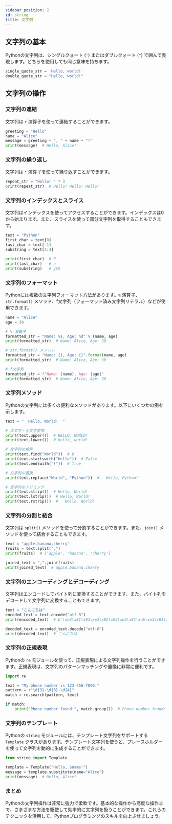 ```yaml
---
sidebar_position: 2
id: string
title: 文字列
---
```


## 文字列の基本

Pythonの文字列は、シングルクォート (`'`) またはダブルクォート (`"`) で囲んで表現します。どちらを使用しても同じ意味を持ちます。

```python
single_quote_str = 'Hello, world!'
double_quote_str = "Hello, world!"
```

## 文字列の操作

### 文字列の連結

文字列は `+` 演算子を使って連結することができます。

```python
greeting = "Hello"
name = "Alice"
message = greeting + ", " + name + "!"
print(message)  # Hello, Alice!
```

### 文字列の繰り返し

文字列は `*` 演算子を使って繰り返すことができます。

```python
repeat_str = "Hello! " * 3
print(repeat_str)  # Hello! Hello! Hello!
```

### 文字列のインデックスとスライス

文字列はインデックスを使ってアクセスすることができます。インデックスは0から始まります。また、スライスを使って部分文字列を取得することもできます。

```python
text = "Python"
first_char = text[0]
last_char = text[-1]
substring = text[1:4]

print(first_char)  # P
print(last_char)   # n
print(substring)   # yth
```

### 文字列のフォーマット

Pythonには複数の文字列フォーマット方法があります。`%` 演算子、`str.format()` メソッド、f文字列（フォーマット済み文字列リテラル）などが使用できます。

```python
name = "Alice"
age = 30

# % 演算子
formatted_str = "Name: %s, Age: %d" % (name, age)
print(formatted_str)  # Name: Alice, Age: 30

# str.format() メソッド
formatted_str = "Name: {}, Age: {}".format(name, age)
print(formatted_str)  # Name: Alice, Age: 30

# f文字列
formatted_str = f"Name: {name}, Age: {age}"
print(formatted_str)  # Name: Alice, Age: 30
```

### 文字列メソッド

Pythonの文字列には多くの便利なメソッドがあります。以下にいくつかの例を示します。

```python
text = "  Hello, World!  "

# 大文字・小文字変換
print(text.upper())  # HELLO, WORLD!
print(text.lower())  # hello, world!

# 文字列の検索
print(text.find("World"))  # 8
print(text.startswith("Hello"))  # False
print(text.endswith("!"))  # True

# 文字列の置換
print(text.replace("World", "Python"))  #   Hello, Python!  

# 文字列のトリミング
print(text.strip())  # Hello, World!
print(text.lstrip())  # Hello, World!  
print(text.rstrip())  #   Hello, World!
```

### 文字列の分割と結合

文字列は `split()` メソッドを使って分割することができます。また、`join()` メソッドを使って結合することもできます。

```python
text = "apple,banana,cherry"
fruits = text.split(",")
print(fruits)  # ['apple', 'banana', 'cherry']

joined_text = ",".join(fruits)
print(joined_text)  # apple,banana,cherry
```

### 文字列のエンコーディングとデコーディング

文字列はエンコードしてバイト列に変換することができます。また、バイト列をデコードして文字列に変換することもできます。

```python
text = "こんにちは"
encoded_text = text.encode("utf-8")
print(encoded_text)  # b'\xe3\x81\x93\xe3\x82\x93\xe3\x81\xab\xe3\x81\xa1\xe3\x81\xaf'

decoded_text = encoded_text.decode("utf-8")
print(decoded_text)  # こんにちは
```

### 文字列の正規表現

Pythonの `re` モジュールを使って、正規表現による文字列操作を行うことができます。正規表現は、文字列のパターンマッチングや置換に非常に便利です。

```python
import re

text = "My phone number is 123-456-7890."
pattern = r"\d{3}-\d{3}-\d{4}"
match = re.search(pattern, text)

if match:
    print("Phone number found:", match.group())  # Phone number found: 123-456-7890
```

### 文字列のテンプレート

Pythonの `string` モジュールには、テンプレート文字列をサポートする `Template` クラスがあります。テンプレート文字列を使うと、プレースホルダーを使って文字列を動的に生成することができます。

```python
from string import Template

template = Template("Hello, $name!")
message = template.substitute(name="Alice")
print(message)  # Hello, Alice!
```

### まとめ

Pythonの文字列操作は非常に強力で柔軟です。基本的な操作から高度な操作まで、さまざまな方法を駆使して効率的に文字列を扱うことができます。これらのテクニックを活用して、Pythonプログラミングのスキルを向上させましょう。